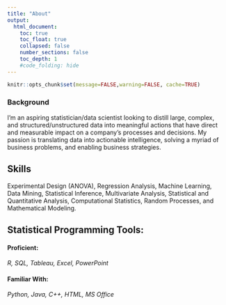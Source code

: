 ```yaml
---
title: "About"
output:
  html_document:
    toc: true
    toc_float: true
    collapsed: false
    number_sections: false
    toc_depth: 1
    #code_folding: hide
---
```


```r
knitr::opts_chunk$set(message=FALSE,warning=FALSE, cache=TRUE)
```

### Background

I'm an aspiring statistician/data scientist looking to distill large, complex, and structured/unstructured data into meaningful actions that have direct and measurable impact on a company's processes and decisions. My passion is translating data into actionable intelligence, solving a myriad of business problems, and enabling business strategies.

## Skills

Experimental Design (ANOVA), Regression Analysis, Machine Learning, Data Mining, Statistical Inference, Multivariate Analysis, Statistical and Quantitative Analysis, Computational Statistics, Random Processes, and Mathematical Modeling.

## Statistical Programming Tools:

#### Proficient: 
*R, SQL, Tableau, Excel, PowerPoint*

#### Familiar With:
*Python, Java, C++, HTML, MS Office*